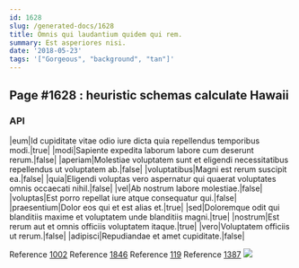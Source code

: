 ```yaml
---
id: 1628
slug: /generated-docs/1628
title: Omnis qui laudantium quidem qui rem.
summary: Est asperiores nisi.
date: '2018-05-23'
tags: '["Gorgeous", "background", "tan"]'
---
```


## Page #1628 : heuristic schemas calculate Hawaii
### API

|eum|Id cupiditate vitae odio iure dicta quia repellendus temporibus modi.|true|
|modi|Sapiente expedita laborum labore cum deserunt rerum.|false|
|aperiam|Molestiae voluptatem sunt et eligendi necessitatibus repellendus ut voluptatem ab.|false|
|voluptatibus|Magni est rerum suscipit ea.|false|
|quia|Eligendi voluptas vero aspernatur qui quaerat voluptates omnis occaecati nihil.|false|
|vel|Ab nostrum labore molestiae.|false|
|voluptas|Est porro repellat iure atque consequatur qui.|false|
|praesentium|Dolor eos qui et est alias et.|true|
|sed|Doloremque odit qui blanditiis maxime et voluptatem unde blanditiis magni.|true|
|nostrum|Est rerum aut et omnis officiis voluptatem itaque.|true|
|vero|Voluptatem officiis ut rerum.|false|
|adipisci|Repudiandae et amet cupiditate.|false|

Reference [1002](/generated-docs/1002)
Reference [1846](/generated-docs/1846)
Reference [119](/generated-docs/119)
Reference [1387](/generated-docs/1387)
![](/assets/cats-2.jpg)


